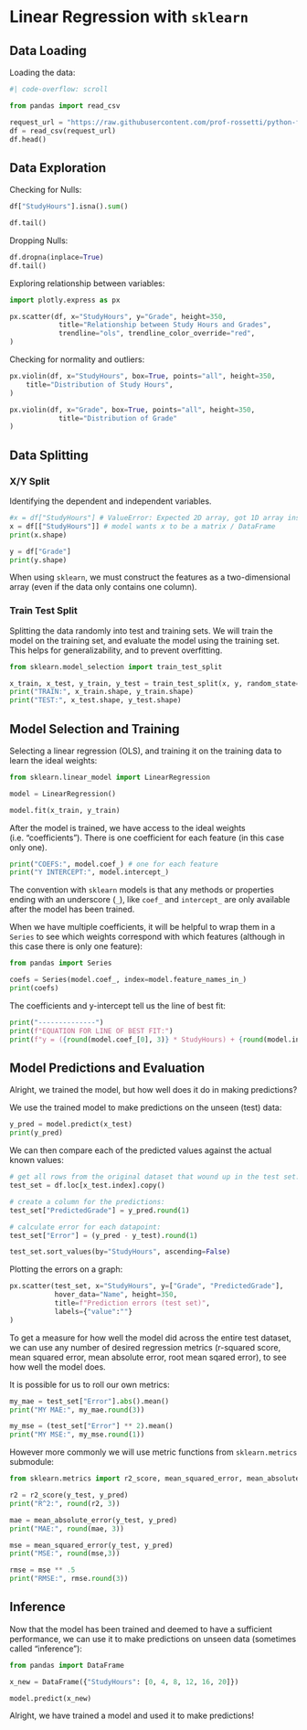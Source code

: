 # Linear Regression with `sklearn`

## Data Loading

Loading the data:

```python
#| code-overflow: scroll

from pandas import read_csv

request_url = "https://raw.githubusercontent.com/prof-rossetti/python-for-finance/main/docs/data/grades.csv"
df = read_csv(request_url)
df.head()
```

## Data Exploration

Checking for Nulls:

```python
df["StudyHours"].isna().sum()
```

```python
df.tail()
```

Dropping Nulls:

```python
df.dropna(inplace=True)
df.tail()
```

Exploring relationship between variables:


```python
import plotly.express as px

px.scatter(df, x="StudyHours", y="Grade", height=350,
            title="Relationship between Study Hours and Grades",
            trendline="ols", trendline_color_override="red",
)
```

Checking for normality and outliers:

```python
px.violin(df, x="StudyHours", box=True, points="all", height=350,
    title="Distribution of Study Hours",
)
```

```python
px.violin(df, x="Grade", box=True, points="all", height=350,
            title="Distribution of Grade"
)
```

## Data Splitting

### X/Y Split

Identifying the dependent and independent variables.

```python
#x = df["StudyHours"] # ValueError: Expected 2D array, got 1D array instead
x = df[["StudyHours"]] # model wants x to be a matrix / DataFrame
print(x.shape)

y = df["Grade"]
print(y.shape)
```

:::{.callout-note title="Note"}
When using `sklearn`, we must construct the features as a two-dimensional array (even if the data only contains one column).
:::

### Train Test Split

Splitting the data randomly into test and training sets. We will train the model on the training set, and evaluate the model using the training set. This helps for generalizability, and to prevent overfitting.

```python
from sklearn.model_selection import train_test_split

x_train, x_test, y_train, y_test = train_test_split(x, y, random_state=99)
print("TRAIN:", x_train.shape, y_train.shape)
print("TEST:", x_test.shape, y_test.shape)
```

## Model Selection and Training

Selecting a linear regression (OLS), and training it on the training data to learn the ideal weights:

```python
from sklearn.linear_model import LinearRegression

model = LinearRegression()

model.fit(x_train, y_train)
```

After the model is trained, we have access to the ideal weights (i.e. "coefficients"). There is one coefficient for each feature (in this case only one).

```python
print("COEFS:", model.coef_) # one for each feature
print("Y INTERCEPT:", model.intercept_)
```

:::{.callout-note title="Note"}
The convention with `sklearn` models is that any methods or properties ending with an underscore (`_`), like `coef_` and `intercept_` are only available after the model has been trained.
:::

When we have multiple coefficients, it will be helpful to wrap them in a `Series` to see which weights correspond with which features (although in this case there is only one feature):

```python
from pandas import Series

coefs = Series(model.coef_, index=model.feature_names_in_)
print(coefs)
```


The coefficients and y-intercept tell us the line of best fit:

```python
print("--------------")
print(f"EQUATION FOR LINE OF BEST FIT:")
print(f"y = ({round(model.coef_[0], 3)} * StudyHours) + {round(model.intercept_, 3)}")
```

## Model Predictions and Evaluation

Alright, we trained the model, but how well does it do in making predictions?

We use the trained model to make predictions on the unseen (test) data:

```python
y_pred = model.predict(x_test)
print(y_pred)
```

We can then compare each of the predicted values against the actual known values:

```python
# get all rows from the original dataset that wound up in the test set:
test_set = df.loc[x_test.index].copy()

# create a column for the predictions:
test_set["PredictedGrade"] = y_pred.round(1)

# calculate error for each datapoint:
test_set["Error"] = (y_pred - y_test).round(1)

test_set.sort_values(by="StudyHours", ascending=False)
```

Plotting the errors on a graph:

```python
px.scatter(test_set, x="StudyHours", y=["Grade", "PredictedGrade"],
           hover_data="Name", height=350,
           title=f"Prediction errors (test set)",
           labels={"value":""}
)
```

To get a measure for how well the model did across the entire test dataset, we can use any number of desired regression metrics (r-squared score, mean squared error, mean absolute error, root mean sqared error), to see how well the model does.


It is possible for us to roll our own metrics:

```python
my_mae = test_set["Error"].abs().mean()
print("MY MAE:", my_mae.round(3))
```

```python
my_mse = (test_set["Error"] ** 2).mean()
print("MY MSE:", my_mse.round(1))
```

However more commonly we will use metric functions from `sklearn.metrics` submodule:


```python
from sklearn.metrics import r2_score, mean_squared_error, mean_absolute_error

r2 = r2_score(y_test, y_pred)
print("R^2:", round(r2, 3))

mae = mean_absolute_error(y_test, y_pred)
print("MAE:", round(mae, 3))

mse = mean_squared_error(y_test, y_pred)
print("MSE:", round(mse,3))
```

```python
rmse = mse ** .5
print("RMSE:", rmse.round(3))
```

## Inference

Now that the model has been trained and deemed to have a sufficient performance, we can use it to make predictions on unseen data (sometimes called "inference"):

```python
from pandas import DataFrame

x_new = DataFrame({"StudyHours": [0, 4, 8, 12, 16, 20]})

model.predict(x_new)
```

Alright, we have trained a model and used it to make predictions!
